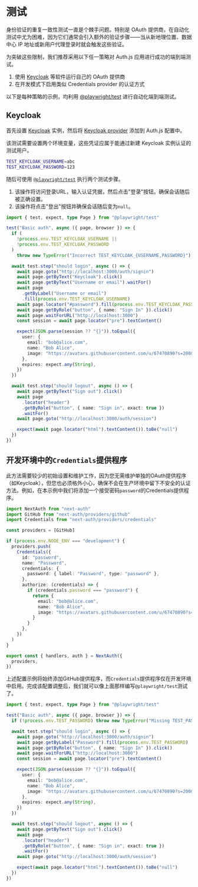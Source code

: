 # 测试

身份验证的重复一致性测试一直是个棘手问题。特别是 OAuth 提供商，在自动化测试中尤为困难，因为它们通常会引入额外的验证步骤——当从新地理位置、数据中心 IP 地址或新用户代理登录时就会触发这些验证。

为突破这些限制，我们推荐采用以下任一策略对 Auth.js 应用进行成功的端到端测试。

1. 使用 [Keycloak](https://www.keycloak.org) 等软件运行自己的 OAuth 提供商
2. 在开发模式下启用类似 Credentials provider 的认证方式

以下是每种策略的示例，均利用 [@playwright/test](https://playwright.dev) 进行自动化端到端测试。

## Keycloak

首先设置 [Keycloak](https://www.keycloak.org/getting-started/getting-started-docker) 实例，然后将 [Keycloak provider](/getting-started/providers/keycloak) 添加到 Auth.js 配置中。

该测试需要设置两个环境变量，这些凭证应属于能通过新建 Keycloak 实例认证的测试用户。

```bash filename=".env"
TEST_KEYCLOAK_USERNAME=abc
TEST_KEYCLOAK_PASSWORD=123
```

随后可使用 [`@playwright/test`](https://playwright.dev) 执行两个测试步骤。

1. 该操作将访问登录URL，输入认证凭据，然后点击"登录"按钮。确保会话随后被正确设置。
2. 该操作将点击"登出"按钮并确保会话随后变为`null`。

```ts filename="tests/e2e/basic-auth.spec.ts" {10, 32}
import { test, expect, type Page } from "@playwright/test"

test("Basic auth", async ({ page, browser }) => {
  if (
    !process.env.TEST_KEYCLOAK_USERNAME ||
    !process.env.TEST_KEYCLOAK_PASSWORD
  )
    throw new TypeError("Incorrect TEST_KEYCLOAK_{USERNAME,PASSWORD}")

  await test.step("should login", async () => {
    await page.goto("http://localhost:3000/auth/signin")
    await page.getByText("Keycloak").click()
    await page.getByText("Username or email").waitFor()
    await page
      .getByLabel("Username or email")
      .fill(process.env.TEST_KEYCLOAK_USERNAME)
    await page.locator("#password").fill(process.env.TEST_KEYCLOAK_PASSWORD)
    await page.getByRole("button", { name: "Sign In" }).click()
    await page.waitForURL("http://localhost:3000")
    const session = await page.locator("pre").textContent()

    expect(JSON.parse(session ?? "{}")).toEqual({
      user: {
        email: "bob@alice.com",
        name: "Bob Alice",
        image: "https://avatars.githubusercontent.com/u/67470890?s=200&v=4",
      },
      expires: expect.any(String),
    })
  })

  await test.step("should logout", async () => {
    await page.getByText("Sign out").click()
    await page
      .locator("header")
      .getByRole("button", { name: "Sign in", exact: true })
      .waitFor()
    await page.goto("http://localhost:3000/auth/session")

    expect(await page.locator("html").textContent()).toBe("null")
  })
})
```

## 开发环境中的`Credentials`提供程序

此方法需要较少的初始设置和维护工作，因为您无需维护单独的OAuth提供程序（如Keycloak），但您也必须格外小心，确保不会在生产环境中留下不安全的认证方法。例如，在本示例中我们将添加一个接受密码`password`的Credentials提供程序。

```ts filename="auth.ts" {16}
import NextAuth from "next-auth"
import GitHub from "next-auth/providers/github"
import Credentials from "next-auth/providers/credentials"

const providers = [GitHub]

if (process.env.NODE_ENV === "development") {
  providers.push(
    Credentials({
      id: "password",
      name: "Password",
      credentials: {
        password: { label: "Password", type: "password" },
      },
      authorize: (credentials) => {
        if (credentials.password === "password") {
          return {
            email: "bob@alice.com",
            name: "Bob Alice",
            image: "https://avatars.githubusercontent.com/u/67470890?s=200&v=4",
          }
        }
      },
    })
  )
}

export const { handlers, auth } = NextAuth({
  providers,
})
```

上述配置示例将始终添加GitHub提供程序，而`Credentials`提供程序仅在开发环境中启用。完成该配置调整后，我们就可以像上面那样编写`@playwright/test`测试了。

```ts filename="tests/e2e/basic-auth.spec.ts" {8}
import { test, expect, type Page } from "@playwright/test"

test("Basic auth", async ({ page, browser }) => {
  if (!process.env.TEST_PASSWORD) throw new TypeError("Missing TEST_PASSWORD")

  await test.step("should login", async () => {
    await page.goto("http://localhost:3000/auth/signin")
    await page.getByLabel("Password").fill(process.env.TEST_PASSWORD)
    await page.getByRole("button", { name: "Sign In" }).click()
    await page.waitForURL("http://localhost:3000")
    const session = await page.locator("pre").textContent()

    expect(JSON.parse(session ?? "{}")).toEqual({
      user: {
        email: "bob@alice.com",
        name: "Bob Alice",
        image: "https://avatars.githubusercontent.com/u/67470890?s=200&v=4",
      },
      expires: expect.any(String),
    })
  })

  await test.step("should logout", async () => {
    await page.getByText("Sign out").click()
    await page
      .locator("header")
      .getByRole("button", { name: "Sign in", exact: true })
      .waitFor()
    await page.goto("http://localhost:3000/auth/session")

    expect(await page.locator("html").textContent()).toBe("null")
  })
})
```
